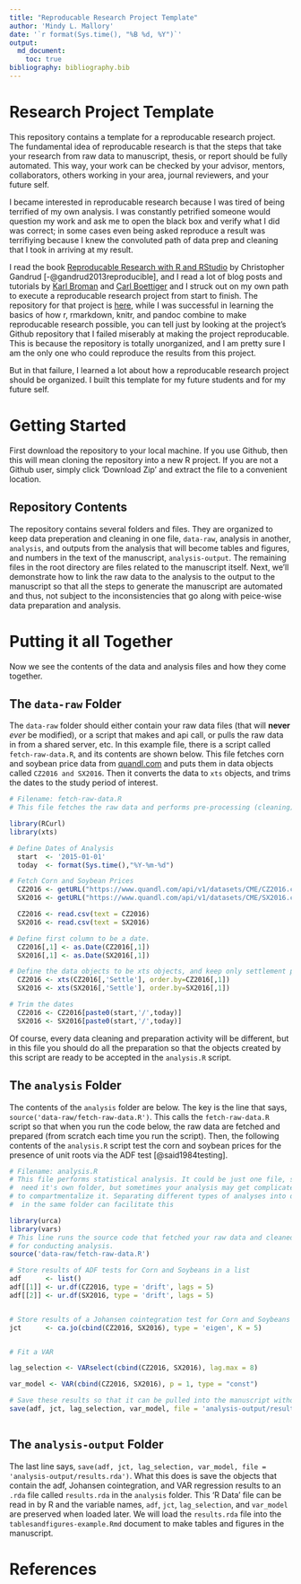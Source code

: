 ```yaml
---
title: "Reproducable Research Project Template"
author: 'Mindy L. Mallory'
date: '`r format(Sys.time(), "%B %d, %Y")`'
output: 
  md_document:
    toc: true
bibliography: bibliography.bib
---
```



# Research Project Template

This repository contains a template for a reproducable research project. The fundamental idea of reproducable research is that the steps that take your research from raw data to manuscript, thesis, or report should be fully automated. This way, your work can be checked by your advisor, mentors, collaborators, others working in your area, journal reviewers, and your future self. 

I became interested in reproducable research because I was tired of being terrified of my own analysis. I was constantly petrified someone would question my work and ask me to open the black box and verify what I did was correct; in some cases even being asked reproduce a result was terrifiying because I knew the convoluted path of data prep and cleaning that I took in arriving at my result. 

I read the book [Reproducable Research with R and RStudio](http://www.amazon.com/Reproducible-Research-Studio-Chapman-Hall/dp/1466572841) by Christopher Gandrud [-@gandrud2013reproducible], and I read a lot of blog posts and tutorials by [Karl Broman](http://kbroman.org/pages/software.html) and [Carl Boettiger](http://www.carlboettiger.info/2012/05/06/research-workflow.html) and I struck out on my own path to execute a reproducable research project from start to finish. The repository for that project is [here](https://github.com/mindymallory/BBOBAS), while I was successful in learning the basics of how r, rmarkdown, knitr, and pandoc combine to make reproducable research possible, you can tell just by looking at the project's Github repository that I failed miserably at making the project reproducable. This is because the repository is totally unorganized, and I am pretty sure I am the only one who could reproduce the results from this project. 

But in that failure, I learned a lot about how a reproducable research project should be organized. I built this template for my future students and for my future self. 

# Getting Started

First download the repository to your local machine. If you use Github, then this will mean cloning the repository into a new R project. If you are not a Github user, simply click 'Download Zip' and extract the file to a convenient location. 

## Repository Contents

The repository contains several folders and files. They are organized to keep data preperation and cleaning in one file, `data-raw`, analysis in another, `analysis`, and outputs from the analysis that will become tables and figures, and numbers in the text of the manuscript, `analysis-output`.  The remaining files in the root directory are files related to the manuscript itself. Next, we'll demonstrate how to link the raw data to the analysis to the output to the manuscript so that all the steps to generate the manuscript are automated and thus, not subject to the inconsistencies that go along with peice-wise data preparation and analysis.

# Putting it all Together

Now we see the contents of the data and analysis files and how they come together. 

## The `data-raw` Folder

The `data-raw` folder should either contain your raw data files (that will **never** *ever* be modified), or a script that makes and api call, or pulls the raw data in from a shared server, etc. In this example file, there is a script called `fetch-raw-data.R`, and its contents are shown below. This file fetches corn and soybean price data from [quandl.com](quandl.com) and puts them in data objects called `CZ2016 and SX2016`. Then it converts the data to `xts` objects, and trims the dates to the study period of interest. 

```r
# Filename: fetch-raw-data.R
# This file fetches the raw data and performs pre-processing (cleaning) to get it ready for analyzs

library(RCurl)
library(xts)

# Define Dates of Analysis
  start  <- '2015-01-01'
  today  <- format(Sys.time(),"%Y-%m-%d")

# Fetch Corn and Soybean Prices
  CZ2016 <- getURL("https://www.quandl.com/api/v1/datasets/CME/CZ2016.csv")
  SX2016 <- getURL("https://www.quandl.com/api/v1/datasets/CME/SX2016.csv")

  CZ2016 <- read.csv(text = CZ2016)
  SX2016 <- read.csv(text = SX2016)

# Define first column to be a date.
  CZ2016[,1] <- as.Date(CZ2016[,1])
  SX2016[,1] <- as.Date(SX2016[,1])

# Define the data objects to be xts objects, and keep only settlement prices
  CZ2016 <- xts(CZ2016[,'Settle'], order.by=CZ2016[,1])
  SX2016 <- xts(SX2016[,'Settle'], order.by=SX2016[,1])

# Trim the dates
  CZ2016 <- CZ2016[paste0(start,'/',today)]
  SX2016 <- SX2016[paste0(start,'/',today)]

```

Of course, every data cleaning and preparation activity will be different, but in this file you should do all the preparation so that the objects created by this script are ready to be accepted in the `analysis.R` script. 

## The `analysis` Folder

The contents of the `analysis` folder are below. The key is the line that says, `source('data-raw/fetch-raw-data.R')`. This calls the `fetch-raw-data.R` script so that when you run the code below, the raw data are fetched and prepared (from scratch each time you run the script). Then, the following contents of the `analysis.R` script test the corn and soybean prices for the presence of unit roots via the ADF test [@said1984testing]. 




```r


# Filename: analysis.R
# This file performs statistical analysis. It could be just one file, so it doesn't neccessarly 
#  need it's own folder, but sometimes your analysis may get complicated enough that you want 
# to compartmentalize it. Separating different types of analyses into different scripts contained
#  in the same folder can facilitate this

library(urca)
library(vars)
# This line runs the source code that fetched your raw data and cleaned it. Now it is available 
# for conducting analysis.
source('data-raw/fetch-raw-data.R')

# Store results of ADF tests for Corn and Soybeans in a list
adf      <- list()
adf[[1]] <- ur.df(CZ2016, type = 'drift', lags = 5)
adf[[2]] <- ur.df(SX2016, type = 'drift', lags = 5) 


# Store results of a Johansen cointegration test for Corn and Soybeans 
jct      <- ca.jo(cbind(CZ2016, SX2016), type = 'eigen', K = 5)


# Fit a VAR

lag_selection <- VARselect(cbind(CZ2016, SX2016), lag.max = 8)

var_model <- VAR(cbind(CZ2016, SX2016), p = 1, type = "const")

# Save these results so that it can be pulled into the manuscript without re-running analysis.
save(adf, jct, lag_selection, var_model, file = 'analysis-output/results.rda')



```

## The `analysis-output` Folder

The last line says, `save(adf, jct, lag_selection, var_model, file = 'analysis-output/results.rda')`. What this does is save the objects that contain the adf, Johansen cointegration, and VAR regression results to an `.rda` file called `results.rda` in the `analysis` folder. This 'R Data' file can be read in by R and the variable names, `adf`, `jct`, `lag_selection`, and `var_model` are preserved when loaded later. We will load the `results.rda` file into the `tablesandfigures-example.Rmd` document to make tables and figures in the manuscript. 



# References
